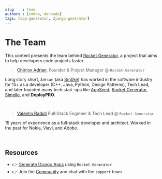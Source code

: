 ```yaml
---
slug    : team
authors : [sm0ke, deroude]
tags: [app-generator, django-generator]
---
```

# The Team 

This content presents the team behind [Rocket Generator](https://app-generator.dev/), a project that aims to help developers code projects faster. 

<!--truncate-->

> [Chirilov Adrian](https://www.linkedin.com/in/adi-chirilov/), Founder & Project Manager @ `Rocket Generator`

Long story short, `Adrian` (aka [Sm0ke](https://dev.to/sm0ke)) has worked in the software industry for 15+ as a developer (C++, Java, Python, Design Patterns), Tech Lead, 
and later founded many tech start-ups like [AppSeed](https://appseed.us/), [Rocket Generator](https://app-generator.dev/), [Simpllo](https://www.simpllo.com/), and **DeployPRO**. 

<br />

> [Valentin Raduti](https://github.com/deroude) Full-Stack Engineer & Tech Lead @ `Rocket Generator`

15 years of experience as a full-stack developer and architect. Worked in the past for Nokia, Viavi, and Adobe.

<br />

## Resources

- 👉 [Generate Django Apps](https://app-generator.dev/django/) using `Rocket Generator`
- 👉 Join the [Community](https://discord.gg/fZC6hup) and chat with the `support` team 
